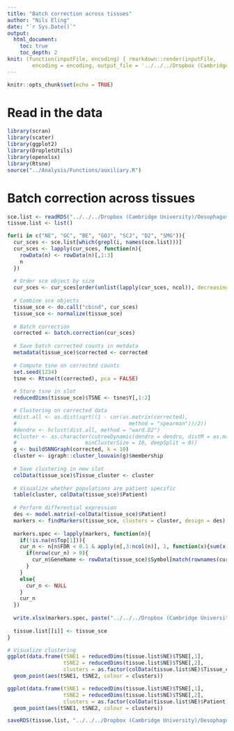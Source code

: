```yaml
---
title: "Batch correction across tissues"
author: "Nils Eling"
date: "`r Sys.Date()`"
output: 
  html_document:
    toc: true
    toc_depth: 2
knit: (function(inputFile, encoding) { rmarkdown::render(inputFile, 
        encoding = encoding, output_file = '../../../Dropbox (Cambridge University)/Oesophagus_single_cell/Results/Reports/Tissue_correction.html') })
---
```


```r
knitr::opts_chunk$set(echo = TRUE)
```

# Read in the data

```r
library(scran)
library(scater)
library(ggplot2)
library(DropletUtils)
library(openxlsx)
library(Rtsne)
source("../Analysis/Functions/auxiliary.R")
```

# Batch correction across tissues

```r
sce.list <- readRDS("../../../Dropbox (Cambridge University)/Oesophagus_single_cell/High_quality_sce.rds")
tissue.list <- list()

for(i in c("NE", "GC", "BE", "GOJ", "SCJ", "D2", "SMG")){
  cur_sces <- sce.list[which(grepl(i, names(sce.list)))]
  cur_sces <- lapply(cur_sces, function(n){
    rowData(n) <- rowData(n)[,1:3]
    n
  })
  
  # Order sce object by size
  cur_sces <- cur_sces[order(unlist(lapply(cur_sces, ncol)), decreasing = TRUE)]
  
  # Combine sce objects
  tissue_sce <- do.call("cbind", cur_sces)
  tissue_sce <- normalize(tissue_sce)
  
  # Batch correction
  corrected <- batch.correction(cur_sces)
  
  # Save batch corrected counts in metdata
  metadata(tissue_sce)$corrected <- corrected
  
  # Compute tsne on corrected counts
  set.seed(1234)
  tsne <- Rtsne(t(corrected), pca = FALSE)
  
  # Store tsne in slot
  reducedDims(tissue_sce)$TSNE <- tsne$Y[,1:2]

  # Clustering on corrected data
  #dist.all <- as.dist(sqrt((1 - cor(as.matrix(corrected), 
  #                                    method = "spearman"))/2))
  #dendro <- hclust(dist.all, method = "ward.D2")
  #cluster <- as.character(cutreeDynamic(dendro = dendro, distM = as.matrix(dist.all), 
  #                      minClusterSize = 10, deepSplit = 0))
  g <- buildSNNGraph(corrected, k = 10)
  cluster <- igraph::cluster_louvain(g)$membership
  
  # Save clustering in new slot
  colData(tissue_sce)$Tissue_cluster <- cluster
  
  # Visualize whether populations are patient specific 
  table(cluster, colData(tissue_sce)$Patient)
  
  # Perform differential expression
  des <- model.matrix(~colData(tissue_sce)$Patient)
  markers <- findMarkers(tissue_sce, clusters = cluster, design = des)
  
  markers.spec <- lapply(markers, function(n){
    if(!is.na(n$Top[1])){
    cur_n <- n[n$FDR < 0.1 & apply(n[,3:ncol(n)], 1, function(x){sum(x > 0)}) == ncol(n) - 2,]
      if(nrow(cur_n) > 0){
        cur_n$GeneName <- rowData(tissue_sce)$Symbol[match(rownames(cur_n), rowData(tissue_sce)$ID)]
      }
    }
    else{
      cur_n <- NULL
    }
    cur_n
  })
  
  write.xlsx(markers.spec, paste("../../../Dropbox (Cambridge University)/Oesophagus_single_cell/Results/Marker_genes/Tissues/", i, "/Marker_genes.xlsx", sep = ""))
  
  tissue.list[[i]] <- tissue_sce
}

# Visualize clustering
ggplot(data.frame(tSNE1 = reducedDims(tissue.list$NE)$TSNE[,1],
                  tSNE2 = reducedDims(tissue.list$NE)$TSNE[,2],
                  clusters = as.factor(colData(tissue.list$NE)$Tissue_cluster))) +
  geom_point(aes(tSNE1, tSNE2, colour = clusters))

ggplot(data.frame(tSNE1 = reducedDims(tissue.list$NE)$TSNE[,1],
                  tSNE2 = reducedDims(tissue.list$NE)$TSNE[,2],
                  clusters = as.factor(colData(tissue.list$NE)$Patient))) +
  geom_point(aes(tSNE1, tSNE2, colour = clusters))

saveRDS(tissue.list, "../../../Dropbox (Cambridge University)/Oesophagus_single_cell/Tissue_sce.rds")
```

